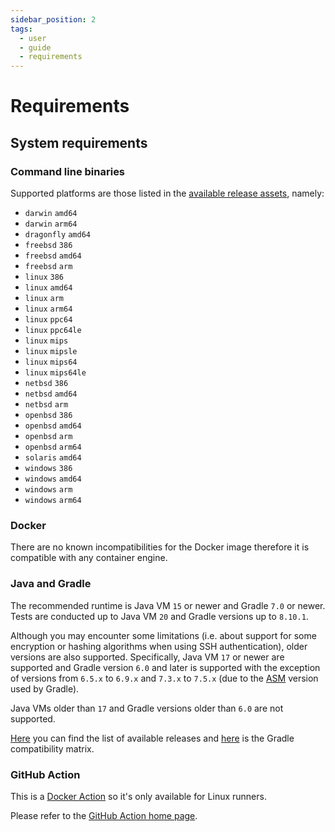 ```yaml
---
sidebar_position: 2
tags:
  - user
  - guide
  - requirements
---
```


# Requirements

## System requirements

### Command line binaries

Supported platforms are those listed in the [available release assets](https://mooltiverse.github.io/nyx/releases/latest), namely:

* `darwin` `amd64`
* `darwin` `arm64`
* `dragonfly` `amd64`
* `freebsd` `386`
* `freebsd` `amd64`
* `freebsd` `arm`
* `linux` `386`
* `linux` `amd64`
* `linux` `arm`
* `linux` `arm64`
* `linux` `ppc64`
* `linux` `ppc64le`
* `linux` `mips`
* `linux` `mipsle`
* `linux` `mips64`
* `linux` `mips64le`
* `netbsd` `386`
* `netbsd` `amd64`
* `netbsd` `arm`
* `openbsd` `386`
* `openbsd` `amd64`
* `openbsd` `arm`
* `openbsd` `arm64`
* `solaris` `amd64`
* `windows` `386`
* `windows` `amd64`
* `windows` `arm`
* `windows` `arm64`

### Docker

There are no known incompatibilities for the Docker image therefore it is compatible with any container engine.

### Java and Gradle

The recommended runtime is Java VM `15` or newer and Gradle `7.0` or newer. Tests are conducted up to Java VM `20` and Gradle versions up to `8.10.1`.

Although you may encounter some limitations (i.e. about support for some encryption or hashing algorithms when using SSH authentication), older versions are also supported. Specifically, Java VM `17` or newer are supported and Gradle version `6.0` and later is supported with the exception of versions from `6.5.x` to `6.9.x` and `7.3.x` to `7.5.x` (due to the [ASM](https://asm.ow2.io/index.html) version used by Gradle).

Java VMs older than `17` and Gradle versions older than `6.0` are not supported.

[Here](https://gradle.org/releases/) you can find the list of available releases and [here](https://docs.gradle.org/current/userguide/compatibility.html) is the Gradle compatibility matrix.

### GitHub Action

This is a [Docker Action](https://docs.github.com/en/actions/creating-actions/about-custom-actions#types-of-actions) so it's only available for Linux runners.

Please refer to the [GitHub Action home page](https://mooltiverse.github.io/nyx-github-action).
